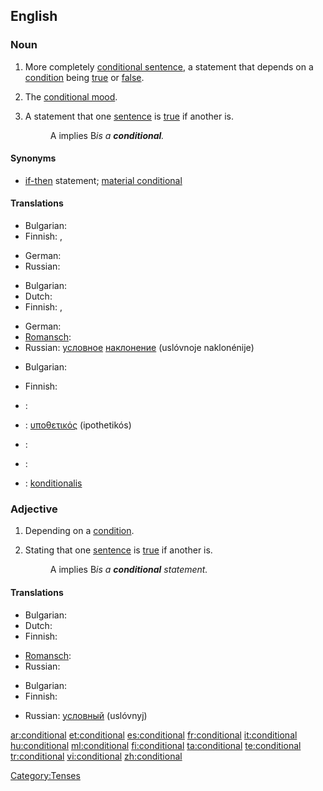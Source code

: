 ==English==

===Noun===
{{en-noun|s}}

# {{grammar}} More completely [[conditional sentence]], a statement that depends on a [[condition]] being [[true]] or [[false]].
# {{grammar}} The [[conditional mood]].
# {{logic}} A statement that one [[sentence]] is [[true]] if another is.
#: A implies B'' is a '''conditional'''.''

====Synonyms====
* {{i-c|logic}} [[if-then]] statement; [[material conditional]]

====Translations====
{{trans-top|statement}}
* Bulgarian: {{t+|bg|условие|n|sc=Cyrl}}
* Finnish: {{t|fi|ehtolause}}, {{t|fi|konditionaalilause}}
{{trans-mid}}
* German: {{t+|de|Konditional|n}}
* Russian: {{t+|ru|условие|n|tr=uslóvije|sc=Cyrl}}
{{trans-bottom}}

{{trans-top|mood}}
* Bulgarian: {{t|bg|условно наклонение|n|sc=Cyrl}}
* Dutch: {{t+|nl|voorwaardelijke wijs|m}}
* Finnish: {{t+|fi|ehtotapa}}, {{t+|fi|konditionaali}}
{{trans-mid}}
* German: {{t+|de|Konditional|n}}
* [[Romansch]]: {{t-|rm|cundiziunal|m|xs=Romansch}}
* Russian: [[условный|условное]] [[наклонение]] (uslóvnoje naklonénije) {{n}}
{{trans-bottom}}

{{trans-top|in logic}}
* Bulgarian: {{t+|bg|условие|n|sc=Cyrl}}
{{trans-mid}}
* Finnish: {{t+|fi|ehto}}
{{trans-bottom}}

{{checktrans-top}}
* {{ttbc|French}}: {{t|fr|conditionnel|m}}
* {{ttbc|Greek}}: [[υποθετικός]] (ipothetikós) {{m}}
* {{ttbc|Portuguese}}: {{t|pt|condicional|m}}
* {{ttbc|Spanish}}: {{t|es|condicional|m}}
* {{ttbc|Swedish}}: [[konditionalis]]
{{trans-bottom}}

===Adjective===
{{en-adj|-}}

# Depending on a [[condition]].
# {{logic}} Stating that one [[sentence]] is [[true]] if another is.
#: A implies B'' is a '''conditional''' statement.''

====Translations====
{{trans-top|depending on a condition}}
* Bulgarian: {{t|bg|условен|sc=Cyrl}}
* Dutch: {{t-|nl|voorwaardelijk}}
* Finnish: {{t-|fi|ehdollinen}}
{{trans-mid}}
* [[Romansch]]: {{t-|rm|cundiziunal|xs=Romansch}}
* Russian: {{t+|ru|условный|tr=uslóvnyj|sc=Cyrl}}
{{trans-bottom}}

{{trans-top|in logic}}
* Bulgarian: {{t|bg|условен|sc=Cyrl}}
* Finnish: {{t-|fi|ehdollinen}}
{{trans-mid}}
* Russian: [[условный]] (uslóvnyj)
{{trans-bottom}}

[[Category:Tenses]]

[[ar:conditional]]
[[et:conditional]]
[[es:conditional]]
[[fr:conditional]]
[[it:conditional]]
[[hu:conditional]]
[[ml:conditional]]
[[fi:conditional]]
[[ta:conditional]]
[[te:conditional]]
[[tr:conditional]]
[[vi:conditional]]
[[zh:conditional]]